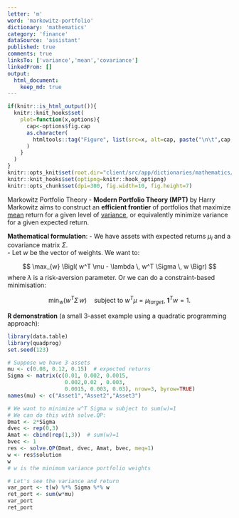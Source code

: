 ```yaml
---
letter: 'm'
word: 'markowitz-portfolio'
dictionary: 'mathematics'
category: 'finance'
dataSource: 'assistant'
published: true
comments: true
linksTo: ['variance','mean','covariance']
linkedFrom: []
output:
  html_document:
    keep_md: true
---
```


```r
if(knitr::is_html_output()){
  knitr::knit_hooks$set(
    plot=function(x,options){
      cap<-options$fig.cap
      as.character(
        htmltools::tag("Figure", list(src=x, alt=cap, paste("\n\t",cap,"\n",sep="")))
      )
    }
  )
}
knitr::opts_knit$set(root.dir="client/src/app/dictionaries/mathematics/definitions")
knitr::knit_hooks$set(optipng=knitr::hook_optipng)
knitr::opts_chunk$set(dpi=300, fig.width=10, fig.height=7)
```

<a id="markowitz-portfolio">Markowitz Portfolio Theory</a> - **Modern Portfolio Theory (MPT)** by Harry Markowitz aims to construct an **efficient frontier** of portfolios that maximize [mean](#mean) return for a given level of [variance](#variance), or equivalently minimize variance for a given expected return.

**Mathematical formulation**:
- We have assets with expected returns $\mu_i$ and a covariance matrix $\Sigma$.  
- Let $w$ be the vector of weights. We want to:

$$
\max_{w} \Bigl( w^T \mu - \lambda \, w^T \Sigma \, w \Bigr)
$$
where $\lambda$ is a risk-aversion parameter. Or we can do a constraint-based minimisation:

$$
\min_{w} \bigl(w^T \Sigma \, w\bigr) \quad \text{subject to } w^T\mu = \mu_{target}, \; \mathbf{1}^T w = 1.
$$

**R demonstration** (a small 3-asset example using a quadratic programming approach):

```r
library(data.table)
library(quadprog)
set.seed(123)

# Suppose we have 3 assets
mu <- c(0.08, 0.12, 0.15)  # expected returns
Sigma <- matrix(c(0.01, 0.002, 0.0015,
                  0.002,0.02 , 0.003,
                  0.0015, 0.003, 0.03), nrow=3, byrow=TRUE)
names(mu) <- c("Asset1","Asset2","Asset3")

# We want to minimize w^T Sigma w subject to sum(w)=1
# We can do this with solve.QP:
Dmat <- 2*Sigma
dvec <- rep(0,3)
Amat <- cbind(rep(1,3))  # sum(w)=1
bvec <- 1
res <- solve.QP(Dmat, dvec, Amat, bvec, meq=1)
w <- res$solution
w
# w is the minimum variance portfolio weights

# Let's see the variance and return
var_port <- t(w) %*% Sigma %*% w
ret_port <- sum(w*mu)
var_port
ret_port
```

